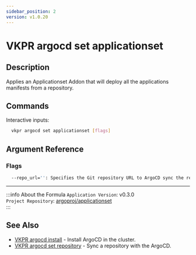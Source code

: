 ```yaml
---
sidebar_position: 2
version: v1.0.20
---
```


# VKPR argocd set applicationset

## Description

Applies an Applicationset Addon that will deploy all the applications manifests from a repository.

## Commands

Interactive inputs:

```bash
  vkpr argocd set applicationset [flags]
```

## Argument Reference

### Flags

```sh
  --repo_url='': Specifies the Git repository URL to ArgoCD sync the repository.
```

---

:::info About the Formula
`Application Version`: v0.3.0 <br/>
`Project Repository`: [argoproj/applicationset](https://github.com/argoproj/applicationset) <br/>
:::

## See Also

- [VKPR argocd install](/docs/commands/argocd/install) - Install ArgoCD in the cluster.
- [VKPR argocd set repository](/docs/commands/argocd/set/repository) - Sync a repository with the ArgoCD.
